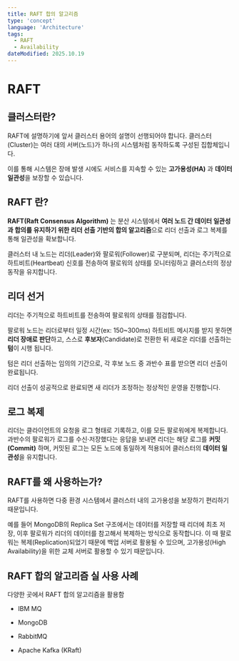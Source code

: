 ---
title: RAFT 합의 알고리즘
type: 'concept'
language: 'Architecture'
tags:
  - RAFT
  - Availability
dateModified: 2025.10.19
---


# RAFT

## 클러스터란?

RAFT에 설명하기에 앞서 클러스터 용어의 설명이 선행되어야 합니다. 클러스터(Cluster)는 여러 대의 서버(노드)가 하나의 시스템처럼 동작하도록 구성된 집합체입니다.

이를 통해 시스템은 장애 발생 시에도 서비스를 지속할 수 있는 **고가용성(HA)** 과 **데이터 일관성**을 보장할 수 있습니다.

## RAFT 란?

**RAFT(Raft Consensus Algorithm)** 는 분산 시스템에서 **여러 노드 간 데이터 일관성과 합의를 유지하기 위한 리더 선출 기반의 합의 알고리즘**으로 리더 선출과 로그 복제를 통해 일관성을 확보합니다.

클러스터 내 노드는 리더(Leader)와 팔로워(Follower)로 구분되며, 리더는 주기적으로 하트비트(Heartbeat) 신호를 전송하여 팔로워의 상태를 모니터링하고 클러스터의 정상 동작을 유지합니다.

<ImageContainer category="architecture" fileName="raftcluster.png" alt="raft 예시 이미지" />

## 리더 선거

리더는 주기적으로 하트비트를 전송하여 팔로워의 상태를 점검합니다.

팔로워 노드는 리더로부터 일정 시간(ex: 150~300ms) 하트비트 메시지를 받지 못하면 **리더 장애로 판단**하고, 스스로 **후보자**(Candidate)로 전환한 뒤 새로운 리더를 선출하는 **텀**이 시행 됩니다.

텀은 리더 선출하는 임의의 기간으로, 각 후보 노드 중 과반수 표를 받으면 리더 선출이 완료됩니다.

리더 선출이 성공적으로 완료되면 새 리더가 조정하는 정상적인 운영을 진행합니다.

<ImageContainer category="architecture" fileName="leaderElection.png" alt="리더 선거 예시 이미지" />

## 로그 복제

리더는 클라이언트의 요청을 로그 형태로 기록하고, 이를 모든 팔로워에게 복제합니다. 과반수의 팔로워가 로그를 수신·저장했다는 응답을 보내면 리더는 해당 로그를 **커밋(Commit)** 하며, 커밋된 로그는 모든 노드에 동일하게 적용되어 클러스터의 **데이터 일관성**을 유지합니다.

## RAFT를 왜 사용하는가?

RAFT를 사용하면 다중 환경 시스템에서 클러스터 내의 고가용성을 보장하기 편리하기 때문입니다.

예를 들어 MongoDB의 Replica Set 구조에서는 데이터를 저장할 때 리더에 최초 저장, 이후 팔로워가 리더의 데이터를 참고해서 복제하는 방식으로 동작합니다. 이 때 팔로워는 복제(Replication)되었기 때문에 백업 서버로 활용될 수 있으며, 고가용성(High Availability)을 위한 교체 서버로 활용할 수 있기 때문입니다.

## RAFT 합의 알고리즘 실 사용 사례

다양한 곳에서 RAFT 합의 알고리즘을 활용함

- IBM MQ
- MongoDB
- RabbitMQ

- Apache Kafka (KRaft)

